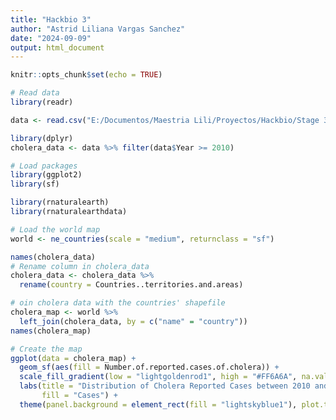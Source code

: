 ---
title: "Hackbio 3"
author: "Astrid Liliana Vargas Sanchez"
date: "2024-09-09"
output: html_document
---

```{r setup, include=FALSE}
knitr::opts_chunk$set(echo = TRUE)
```

```{r}
# Read data
library(readr)

data <- read.csv("E:/Documentos/Maestria Lili/Proyectos/Hackbio/Stage 3/Número de casos notificados.csv")

library(dplyr) 
cholera_data <- data %>% filter(data$Year >= 2010)
```


```{r}
# Load packages
library(ggplot2)
library(sf)   
```

```{r}

library(rnaturalearth)
library(rnaturalearthdata)

# Load the world map
world <- ne_countries(scale = "medium", returnclass = "sf")

```


```{r}
names(cholera_data)
# Rename column in cholera_data
cholera_data <- cholera_data %>%
  rename(country = Countries..territories.and.areas)
```


```{r}
# oin cholera data with the countries' shapefile
cholera_map <- world %>%
  left_join(cholera_data, by = c("name" = "country"))
names(cholera_map)
```

```{r}
# Create the map
ggplot(data = cholera_map) +
  geom_sf(aes(fill = Number.of.reported.cases.of.cholera)) +
  scale_fill_gradient(low = "lightgoldenrod1", high = "#FF6A6A", na.value = "white") +
  labs(title = "Distribution of Cholera Reported Cases between 2010 and 2016",
       fill = "Cases") +
  theme(panel.background = element_rect(fill = "lightskyblue1"), plot.title  = element_text(face = "bold",
                                                                                            size = 16))
```

```{r}


```

